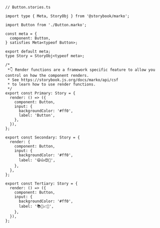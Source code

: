 ```tsx
// Button.stories.ts

import type { Meta, StoryObj } from '@storybook/marko';

import Button from './Button.marko';

const meta = {
  component: Button,
} satisfies Meta<typeof Button>;

export default meta;
type Story = StoryObj<typeof meta>;

/*
 *👇 Render functions are a framework specific feature to allow you control on how the component renders.
 * See https://storybook.js.org/docs/marko/api/csf
 * to learn how to use render functions.
 */
export const Primary: Story = {
  render: () => ({
    component: Button,
    input: {
      backgroundColor: '#ff0',
      label: 'Button',
    },
  }),
};

export const Secondary: Story = {
  render: {
    component: Button,
    input: {
      backgroundColor: '#ff0',
      label: '😄👍😍💯',
    },
  },
};

export const Tertiary: Story = {
  render: () => ({
    component: Button,
    input: {
      backgroundColor: '#ff0',
      label: '📚📕📈🤓',
    },
  }),
};
```
